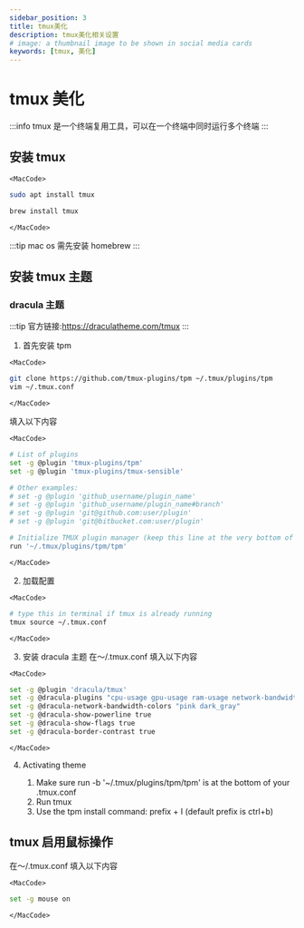 ```yaml
---
sidebar_position: 3
title: tmux美化
description: tmux美化相关设置
# image: a thumbnail image to be shown in social media cards
keywords: [tmux, 美化]
---
```



# tmux 美化

:::info
tmux 是一个终端复用工具，可以在一个终端中同时运行多个终端
:::

## 安装 tmux

```mdx-code-block
<MacCode>
```

<Tabs>
  <TabItem value="linux" label="Linux" default>

```bash showLineNumbers
sudo apt install tmux
```

  </TabItem>
  <TabItem value="mac" label="macOS">

```bash showLineNumbers
brew install tmux
```

  </TabItem>
</Tabs>

```mdx-code-block
</MacCode>
```

:::tip
mac os 需先安装 homebrew
:::

## 安装 tmux 主题

### dracula 主题

:::tip
官方链接:https://draculatheme.com/tmux
:::

1. 首先安装 tpm

```mdx-code-block
<MacCode>
```

```bash showLineNumbers
git clone https://github.com/tmux-plugins/tpm ~/.tmux/plugins/tpm
vim ~/.tmux.conf
```

```mdx-code-block
</MacCode>
```

填入以下内容

```mdx-code-block
<MacCode>
```

```bash showLineNumbers
# List of plugins
set -g @plugin 'tmux-plugins/tpm'
set -g @plugin 'tmux-plugins/tmux-sensible'

# Other examples:
# set -g @plugin 'github_username/plugin_name'
# set -g @plugin 'github_username/plugin_name#branch'
# set -g @plugin 'git@github.com:user/plugin'
# set -g @plugin 'git@bitbucket.com:user/plugin'

# Initialize TMUX plugin manager (keep this line at the very bottom of tmux.conf)
run '~/.tmux/plugins/tpm/tpm'
```

```mdx-code-block
</MacCode>
```

2. 加载配置

```mdx-code-block
<MacCode>
```

```bash showLineNumbers
# type this in terminal if tmux is already running
tmux source ~/.tmux.conf
```

```mdx-code-block
</MacCode>
```

3. 安装 dracula 主题
   在～/.tmux.conf 填入以下内容

```mdx-code-block
<MacCode>
```

```bash showLineNumbers
set -g @plugin 'dracula/tmux'
set -g @dracula-plugins "cpu-usage gpu-usage ram-usage network-bandwidth"
set -g @dracula-network-bandwidth-colors "pink dark_gray"
set -g @dracula-show-powerline true
set -g @dracula-show-flags true
set -g @dracula-border-contrast true
```

```mdx-code-block
</MacCode>
```

4. Activating theme

   1. Make sure run -b '~/.tmux/plugins/tpm/tpm' is at the bottom of your .tmux.conf
   2. Run tmux
   3. Use the tpm install command: prefix + I (default prefix is ctrl+b)

## tmux 启用鼠标操作

在～/.tmux.conf 填入以下内容

```mdx-code-block
<MacCode>
```

```bash showLineNumbers
set -g mouse on
```

```mdx-code-block
</MacCode>
```
